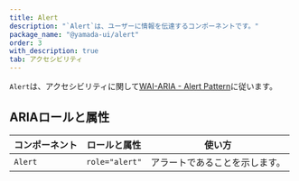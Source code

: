 ```yaml
---
title: Alert
description: "`Alert`は、ユーザーに情報を伝達するコンポーネントです。"
package_name: "@yamada-ui/alert"
order: 3
with_description: true
tab: アクセシビリティ
---
```


`Alert`は、アクセシビリティに関して[WAI-ARIA - Alert Pattern](https://www.w3.org/WAI/ARIA/apg/patterns/alert/)に従います。

## ARIAロールと属性

| コンポーネント | ロールと属性   | 使い方                         |
| -------------- | -------------- | ------------------------------ |
| `Alert`        | `role="alert"` | アラートであることを示します。 |
